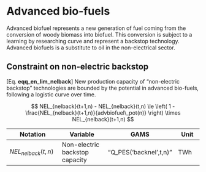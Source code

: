 # Advanced bio-fuels

Advanced biofuel represents a new generation of fuel coming from the conversion of
woody biomass into biofuel.
This conversion is subject to a learning by researching curve and represent a backstop technology.
Advanced biofuels is a substitute to oil in the non-electrical sector.   


## Constraint on non-electric backstop

[Eq. **eqq_en_lim_nelback**] 
New production capacity of "non-electric backstop" technologies are bounded by the potential in advanced bio-fuels, following a logistic curve over time.

$$
    NEL_{nelback}(t+1,n) - NEL_{nelback}(t,n) \le
    \left( 1 - \frac{NEL_{nelback}(t+1,n)}{advbiofuel\_pot(n)} \right) \times
    NEL_{nelback}(t+1,n)
$$

 | Notation             | Variable                       | GAMS                         | Unit | 
 | --------             | --------                       | ----                         | ---- | 
 | $NEL_{nelback}(t,n)$ | Non-electric backstop capacity | "Q_PES('backnel',t,n)" | TWh  | 

